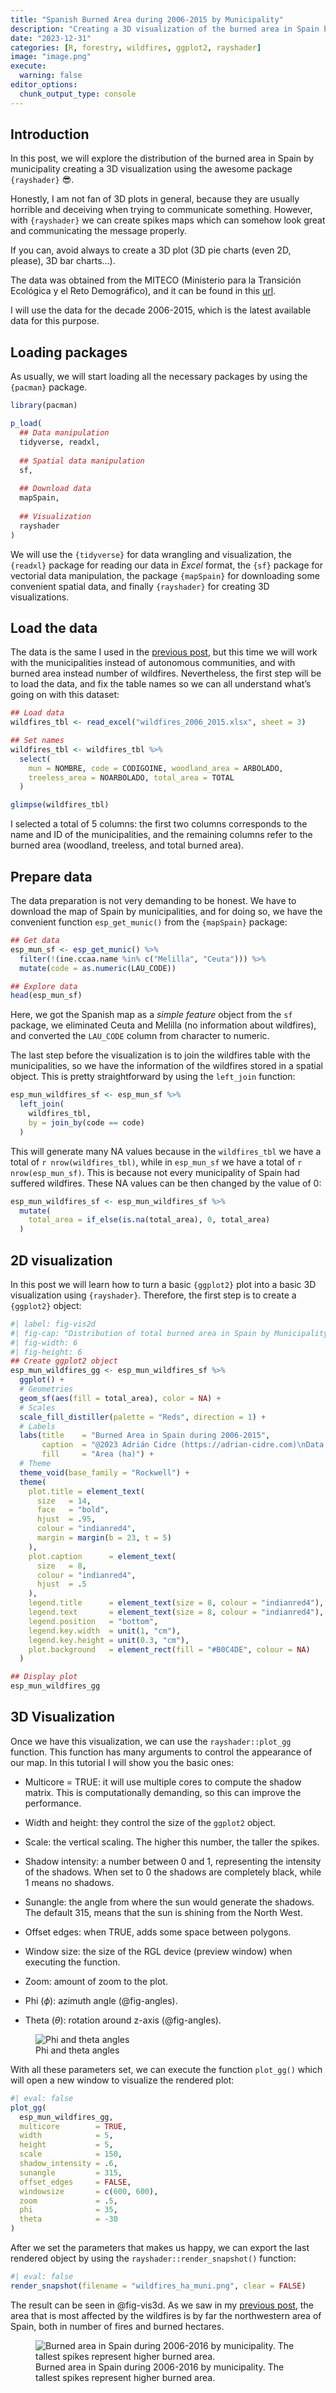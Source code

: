 ```yaml
---
title: "Spanish Burned Area during 2006-2015 by Municipality"
description: "Creating a 3D visualization of the burned area in Spain by municipality during the period 2006-2015 using {rayshader}."
date: "2023-12-31"
categories: [R, forestry, wildfires, ggplot2, rayshader]
image: "image.png"
execute: 
  warning: false
editor_options: 
  chunk_output_type: console
---
```


## Introduction

In this post, we will explore the distribution of the burned area in Spain by municipality creating a 3D visualization using the awesome package `{rayshader}` 😎.

Honestly, I am not fan of 3D plots in general, because they are usually horrible and deceiving when trying to communicate something. However, with `{rayshader}` we can create spikes maps which can somehow look great and communicating the message properly.

::: callout-important
If you can, avoid always to create a 3D plot (3D pie charts (even 2D, please), 3D bar charts...).
:::

The data was obtained from the MITECO (Ministerio para la Transición Ecológica y el Reto Demográfico), and it can be found in this [url](https://www.miteco.gob.es/es/biodiversidad/servicios/banco-datos-naturaleza/informacion-disponible/incendios-forestales.html).

I will use the data for the decade 2006-2015, which is the latest available data for this purpose.

## Loading packages

As usually, we will start loading all the necessary packages by using the `{pacman}` package.

```r
library(pacman)

p_load(
  ## Data manipulation
  tidyverse, readxl,
  
  ## Spatial data manipulation
  sf, 
  
  ## Download data
  mapSpain,
  
  ## Visualization
  rayshader
)
```

We will use the `{tidyverse}` for data wrangling and visualization, the `{readxl}` package for reading our data in *Excel* format, the `{sf}` package for vectorial data manipulation, the package `{mapSpain}` for downloading some convenient spatial data, and finally `{rayshader}` for creating 3D visualizations.

## Load the data

The data is the same I used in the [previous post](https://adrian-cidre.com/posts/003_wildfires_ccaa_spain/), but this time we will work with the municipalities instead of autonomous communities, and with burned area instead number of wildfires. Nevertheless, the first step will be to load the data, and fix the table names so we can all understand what's going on with this dataset:

```r
## Load data
wildfires_tbl <- read_excel("wildfires_2006_2015.xlsx", sheet = 3) 

## Set names
wildfires_tbl <- wildfires_tbl %>% 
  select(
    mun = NOMBRE, code = CODIGOINE, woodland_area = ARBOLADO,
    treeless_area = NOARBOLADO, total_area = TOTAL
  )

glimpse(wildfires_tbl)
```

I selected a total of 5 columns: the first two columns corresponds to the name and ID of the municipalities, and the remaining columns refer to the burned area (woodland, treeless, and total burned area).

## Prepare data

The data preparation is not very demanding to be honest. We have to download the map of Spain by municipalities, and for doing so, we have the convenient function `esp_get_munic()` from the `{mapSpain}` package:

```r
## Get data
esp_mun_sf <- esp_get_munic() %>% 
  filter(!(ine.ccaa.name %in% c("Melilla", "Ceuta"))) %>% 
  mutate(code = as.numeric(LAU_CODE))

## Explore data
head(esp_mun_sf)
```

Here, we got the Spanish map as a *simple feature* object from the `sf` package, we eliminated Ceuta and Melilla (no information about wildfires), and converted the `LAU_CODE` column from character to numeric.

The last step before the visualization is to join the wildfires table with the municipalities, so we have the information of the wildfires stored in a spatial object. This is pretty straightforward by using the `left_join` function:

```r
esp_mun_wildfires_sf <- esp_mun_sf %>% 
  left_join(
    wildfires_tbl,
    by = join_by(code == code)
  ) 
```

This will generate many NA values because in the `wildfires_tbl` we have a total of `r nrow(wildfires_tbl)`, while in `esp_mun_sf` we have a total of `r nrow(esp_mun_sf)`. This is because not every municipality of Spain had suffered wildfires. These NA values can be then changed by the value of 0:

```r
esp_mun_wildfires_sf <- esp_mun_wildfires_sf %>% 
  mutate(
    total_area = if_else(is.na(total_area), 0, total_area)
  )
```

## 2D visualization

In this post we will learn how to turn a basic `{ggplot2}` plot into a basic 3D visualization using `{rayshader}`. Therefore, the first step is to create a `{ggplot2}` object:

```r
#| label: fig-vis2d
#| fig-cap: "Distribution of total burned area in Spain by Municipality during the period 2006-2015"
#| fig-width: 6
#| fig-height: 6
## Create ggplot2 object
esp_mun_wildfires_gg <- esp_mun_wildfires_sf %>% 
  ggplot() +
  # Geometries
  geom_sf(aes(fill = total_area), color = NA) +
  # Scales
  scale_fill_distiller(palette = "Reds", direction = 1) +
  # Labels
  labs(title    = "Burned Area in Spain during 2006-2015",
       caption  = "@2023 Adrián Cidre (https://adrian-cidre.com)\nData: MITECO",
       fill     = "Area (ha)") +
  # Theme
  theme_void(base_family = "Rockwell") +
  theme(
    plot.title = element_text(
      size   = 14,
      face   = "bold", 
      hjust  = .95, 
      colour = "indianred4",
      margin = margin(b = 23, t = 5)
    ),
    plot.caption      = element_text(
      size   = 8, 
      colour = "indianred4",
      hjust  = .5
    ),
    legend.title      = element_text(size = 8, colour = "indianred4"),
    legend.text       = element_text(size = 8, colour = "indianred4"),
    legend.position   = "bottom",
    legend.key.width  = unit(1, "cm"),
    legend.key.height = unit(0.3, "cm"),
    plot.background   = element_rect(fill = "#B0C4DE", colour = NA)
  )

## Display plot
esp_mun_wildfires_gg
```

## 3D Visualization

Once we have this visualization, we can use the `rayshader::plot_gg` function. This function has many arguments to control the appearance of our map. In this tutorial I will show you the basic ones:

-   Multicore = TRUE: it will use multiple cores to compute the shadow matrix. This is computationally demanding, so this can improve the performance.

-   Width and height: they control the size of the `ggplot2` object.

-   Scale: the vertical scaling. The higher this number, the taller the spikes.

-   Shadow intensity: a number between 0 and 1, representing the intensity of the shadows. When set to 0 the shadows are completely black, while 1 means no shadows.

-   Sunangle: the angle from where the sun would generate the shadows. The default 315, means that the sun is shining from the North West.

-   Offset edges: when TRUE, adds some space between polygons.

-   Window size: the size of the RGL device (preview window) when executing the function.

-   Zoom: amount of zoom to the plot.

-   Phi ($\phi$): azimuth angle (@fig-angles).

-   Theta ($\theta$): rotation around z-axis (@fig-angles).

![Phi and theta angles](angles.png){#fig-angles fig-align="center"}

With all these parameters set, we can execute the function `plot_gg()` which will open a new window to visualize the rendered plot:

```r
#| eval: false
plot_gg(
  esp_mun_wildfires_gg,
  multicore        = TRUE,
  width            = 5,
  height           = 5,
  scale            = 150,
  shadow_intensity = .6,
  sunangle         = 315,
  offset_edges     = FALSE,
  windowsize       = c(600, 600),
  zoom             = .5, 
  phi              = 35, 
  theta            = -30
)
```

After we set the parameters that makes us happy, we can export the last rendered object by using the `rayshader::render_snapshot()` function:

```r
#| eval: false
render_snapshot(filename = "wildfires_ha_muni.png", clear = FALSE)
```

The result can be seen in @fig-vis3d. As we saw in my [previous post](https://adrian-cidre.com/posts/003_wildfires_ccaa_spain/), the area that is most affected by the wildfires is by far the northwestern area of Spain, both in number of fires and burned hectares.

![Burned area in Spain during 2006-2016 by municipality. The tallest spikes represent higher burned area.](wildfires_ha_muni.png){#fig-vis3d fig-align="center"}
